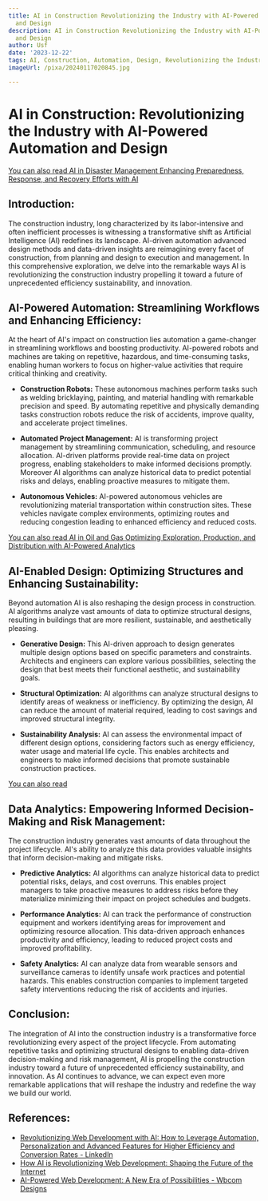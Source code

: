 ```yaml
---
title: AI in Construction Revolutionizing the Industry with AI-Powered Automation
  and Design
description: AI in Construction Revolutionizing the Industry with AI-Powered Automation
  and Design
author: Usf
date: '2023-12-22'
tags: AI, Construction, Automation, Design, Revolutionizing the Industry, AI-Powered
imageUrl: /pixa/20240117020845.jpg

---
```

# AI in Construction: Revolutionizing the Industry with AI-Powered  Automation and Design

[You can  also read AI  in Disaster Management Enhancing Preparedness, Response, and  Recovery Efforts with AI](AI%20in%20Disaster%20Management%20Enhancing%20Preparedness%2C%20Response%2C%20and%20Recovery%20Efforts%20with%20AI)


## Introduction:

The construction industry, long characterized by its labor-intensive and often  inefficient processes is witnessing a transformative  shift as Artificial Intelligence (AI) redefines its landscape. AI-driven automation advanced design methods and data-driven  insights are reimagining every facet of construction, from planning and design to execution and management. In  this comprehensive exploration, we delve into the remarkable ways AI is  revolutionizing the construction industry propelling it toward a future of unprecedented efficiency sustainability, and innovation.

## AI-Powered Automation: Streamlining Workflows and Enhancing Efficiency:

At the heart of AI's impact on  construction lies automation a game-changer in streamlining workflows and boosting  productivity. AI-powered robots and machines are taking on repetitive, hazardous, and time-consuming  tasks, enabling  human workers to focus on higher-value activities that require  critical thinking and creativity.

* **Construction Robots:** These autonomous machines  perform tasks such as  welding bricklaying, painting, and material handling with remarkable precision and speed. By automating repetitive and physically demanding tasks  construction robots reduce the risk of accidents, improve quality, and accelerate project timelines.

* **Automated Project Management:** AI is  transforming project  management by streamlining communication,  scheduling, and resource allocation. AI-driven  platforms provide  real-time  data on project progress, enabling stakeholders to make informed decisions promptly. Moreover AI  algorithms can analyze historical data to predict  potential risks and delays, enabling  proactive measures to mitigate  them.

* **Autonomous Vehicles:** AI-powered autonomous vehicles are revolutionizing material transportation within construction sites. These vehicles navigate complex environments, optimizing routes and reducing congestion leading to enhanced efficiency and reduced costs.

[You can also read AI in Oil and Gas Optimizing Exploration, Production,  and Distribution with AI-Powered Analytics](AI%20in%20Oil%20and%20Gas%20Optimizing%20Exploration%2C%20Production%2C%20and%20Distribution%20with%20AI-Powered%20Analytics)


## AI-Enabled Design: Optimizing Structures  and Enhancing Sustainability:

Beyond automation AI is also reshaping the design process in  construction. AI algorithms analyze vast amounts of data  to optimize structural designs, resulting in buildings  that are more  resilient, sustainable, and aesthetically pleasing.

* **Generative Design:** This  AI-driven approach to design  generates multiple design options based on specific parameters and constraints. Architects and engineers can explore various possibilities, selecting the design that best meets their  functional aesthetic, and sustainability goals.

* **Structural Optimization:** AI  algorithms can analyze structural designs to identify areas of weakness or inefficiency. By  optimizing  the design,  AI can  reduce the amount of material required, leading to cost savings and  improved structural integrity.

* **Sustainability Analysis:** AI can assess the environmental impact of different design options, considering factors such as energy efficiency, water  usage and  material life cycle. This  enables architects and engineers to make informed decisions  that promote sustainable construction practices.

[You can  also read  ]()


## Data Analytics: Empowering Informed Decision-Making and Risk Management:

The construction industry generates vast amounts of data throughout  the project lifecycle. AI's ability to analyze this data provides valuable insights that inform decision-making and mitigate risks.

* **Predictive Analytics:** AI algorithms can  analyze historical data to predict potential risks, delays, and cost overruns. This enables project managers to take proactive measures  to address risks before they materialize minimizing their impact  on project schedules and  budgets.

* **Performance Analytics:** AI can track the performance of construction equipment and workers identifying areas for improvement and optimizing resource allocation. This data-driven approach enhances productivity and efficiency, leading to  reduced project costs and  improved profitability.

* **Safety Analytics:** AI can analyze data from wearable sensors and surveillance cameras to identify unsafe work practices and  potential hazards. This enables construction companies to implement targeted safety interventions reducing the risk of accidents and injuries.

## Conclusion:

The integration of AI into the construction industry is a transformative force revolutionizing  every aspect of the project  lifecycle. From automating repetitive tasks and  optimizing structural designs to enabling data-driven decision-making  and risk management, AI is propelling  the construction  industry toward a  future of unprecedented efficiency sustainability, and innovation. As AI continues to advance, we can  expect even more remarkable applications that will reshape the industry and redefine the way we build  our world.

## References:
- [Revolutionizing Web Development with AI: How to Leverage Automation, Personalization and Advanced Features for Higher Efficiency and Conversion Rates - LinkedIn](https://www.linkedin.com/pulse/revolutionizing-web-development-ai-how-leverage?trk=article-ssr-frontend-pulse_more-articles_related-content-card)
- [How AI is Revolutionizing Web Development: Shaping the Future of the Internet](https://www.socialectric.com/post/how-ai-is-revolutionizing-web-development-shaping-the-future-of-the-internet)
- [AI-Powered Web Development: A New Era of Possibilities - Wbcom Designs](https://wbcomdesigns.com/ai-powered-web-development/)
